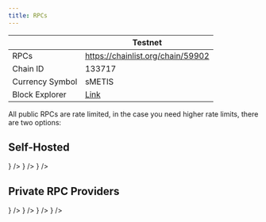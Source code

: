 ```yaml
---
title: RPCs
---
```



|                 | Testnet                                                  |
| --------------- | -------------------------------------------------------- |
| RPCs            | https://chainlist.org/chain/59902                        |
| Chain ID        | 133717                                                   |
| Currency Symbol | sMETIS                                                   |
| Block Explorer  | [Link](https://sepolia-explorer.metisdevops.link/)       |

All public RPCs are rate limited, in the case you need higher rate limits, there are two options:

## Self-Hosted

<Cards>
  <Card
    title="Build from Source"
    href="https://github.com/MetisProtocol/metis-sdk/blob/main/crates/chain"
    external
    icon={<File />}
  />
  <Card
    title="Replica Node"
    href="https://github.com/MetisProtocol/metis-sdk/blob/main/operations/replica-node"
    external
    icon={<Server />}
  />
  <Card
    title="Metis Hyperion Charts (Kubernetes)"
    href="https://github.com/metisprotocol/metis-sdk/blob/main/operations/kubernetes"
    external
    icon={<Container />}
  />
</Cards>

## Private RPC Providers

<Cards>
  <Card
    title="Nodies"
    href="https://www.nodies.app"
    external
    icon={<Cloud />}
  />
  <Card title="BlastAPI" href="https://blastapi.io" external icon={<Zap />} />
  <Card title="dRPC" href="https://drpc.org" external icon={<Network />} />
  <Card
    title="Tenderly"
    href="https://tenderly.co/?mtm_campaign=ext-docs&mtm_kwd=metis"
    external
    icon={<Bolt />}
  />
</Cards>
